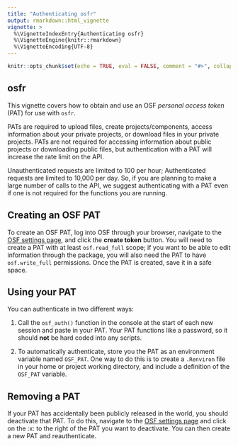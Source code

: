 ```yaml
---
title: "Authenticating osfr"
output: rmarkdown::html_vignette
vignette: >
  %\VignetteIndexEntry{Authenticating osfr}
  %\VignetteEngine{knitr::rmarkdown}
  %\VignetteEncoding{UTF-8}
---
```


```r
knitr::opts_chunk$set(echo = TRUE, eval = FALSE, comment = "#>", collapse = TRUE)
```

## osfr

This vignette covers how to obtain and use an OSF *personal access token* (PAT) for use with `osfr`.

PATs are required to upload files, create projects/components, access information about your private projects, or download files in your private projects. PATs are not required for accessing information about public projects or downloading public files, but authentication with a PAT will increase the rate limit on the API.

Unauthenticated requests are limited to 100 per hour; Authenticated requests are limited to 10,000 per day. So, if you are planning to make a large number of calls to the API, we suggest authenticating with a PAT even if one is not required for the functions you are running.

## Creating an OSF PAT

To create an OSF PAT, log into OSF through your browser, navigate to the [OSF settings page](https://osf.io/settings/tokens/), and click the **create token** button. You will need to create a PAT with at least `osf.read_full` scope; if you want to be able to edit information through the package, you will also need the PAT to have `osf.write_full` permissions. Once the PAT is created, save it in a safe space.

## Using your PAT

You can authenticate in two different ways:

1. Call the `osf_auth()` function in the console at the start of each new session and paste in your PAT. Your PAT functions like a password, so it should **not** be hard coded into any scripts.

2. To automatically authenticate, store you the PAT as an environment variable named `OSF_PAT`. One way to do this is to create a `.Renviron` file in your home or project working directory, and include a definition of the `OSF_PAT` variable.

## Removing a PAT

If your PAT has accidentally been publicly released in the world, you should deactivate that PAT. To do this, navigate to the [OSF settings page](https://osf.io/settings/tokens/) and click on the :x: to the right of the PAT you want to deactivate. You can then create a new PAT and reauthenticate.
